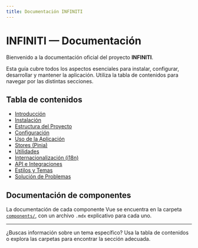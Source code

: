 ```yaml
---
title: Documentación INFINITI
---
```


# INFINITI — Documentación

Bienvenido a la documentación oficial del proyecto **INFINITI**.

Esta guía cubre todos los aspectos esenciales para instalar, configurar, desarrollar y mantener la aplicación. Utiliza la tabla de contenidos para navegar por las distintas secciones.

## Tabla de contenidos

- [Introducción](/general/introduccion/)
- [Instalación](/general/instalacion/)
- [Estructura del Proyecto](/general/estructura/)
- [Configuración](/general/configuracion/)
- [Uso de la Aplicación](/general/uso/)
- [Stores (Pinia)](/desarrollo/stores/)
- [Utilidades](/desarrollo/utilidades/)
- [Internacionalización (i18n)](/desarrollo/internacionalizacion/)
- [API e Integraciones](/desarrollo/api/)
- [Estilos y Temas](/desarrollo/estilos/)
- [Solución de Problemas](/troubleshooting/)

## Documentación de componentes

La documentación de cada componente Vue se encuentra en la carpeta [`components/`](../components/), con un archivo `.mdx` explicativo para cada uno.

---

¿Buscas información sobre un tema específico? Usa la tabla de contenidos o explora las carpetas para encontrar la sección adecuada.
